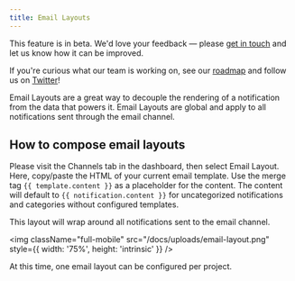 ```yaml
---
title: Email Layouts
---
```


<Note className="text-darkPurple bg-lightPurple bg-opacity-5 border-none text-lg">
This feature is in beta. We'd love your feedback — please <a href="mailto:hello@magicbell.com">get in touch</a> and let us know how it can be improved.

If you're curious what our team is working on, see our <a href="https://roadmap.magicbell.community/">roadmap</a> and follow us on <a href="https://twitter.com/magicbell_io">Twitter</a>!
</Note>

Email Layouts are a great way to decouple the rendering of a notification from the data that powers it. Email Layouts are global and apply to all notifications sent through the email channel.

## How to compose email layouts

Please visit the Channels tab in the dashboard, then select Email Layout. Here, copy/paste the HTML of your current email template. Use the merge tag `{{ template.content }}` as a placeholder for the content. The content will default to `{{ notification.content }}` for uncategorized notifications and categories without configured templates.

This layout will wrap around all notifications sent to the email channel.

<img
  className="full-mobile"
  src="/docs/uploads/email-layout.png"
  style={{ width: '75%', height: 'intrinsic' }}
/>

At this time, one email layout can be configured per project.
